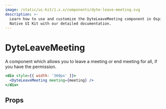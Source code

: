 ```yaml
---
image: /static/ui-kit/1.x.x/components/dyte-leave-meeting.svg
description: >-
  Learn how to use and customize the DyteLeaveMeeting component in Ospi's React
  Native UI Kit with our detailed documentation.
---
```


# DyteLeaveMeeting

A component which allows you to leave a meeting or end meeting for all, if you
have the permission.

```jsx
<div style={{ width: '360px' }}>
  <DyteLeaveMeeting meeting={meeting} />
</div>
```

## Props

<PropsTable of="dyte-leave-meeting" />

<head>
  <title>React Native UI Kit DyteLeaveMeeting</title>
</head>
